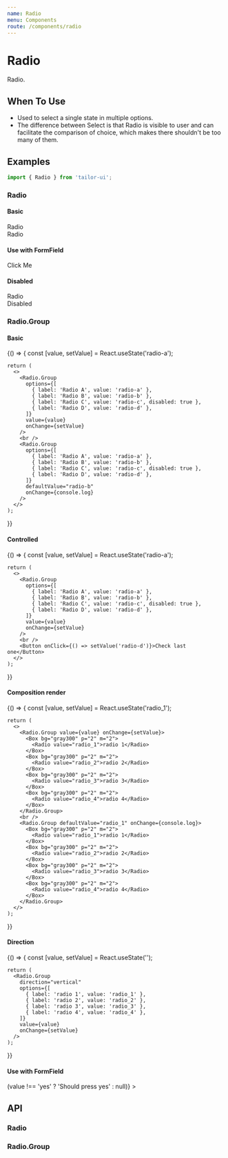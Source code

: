 ```yaml
---
name: Radio
menu: Components
route: /components/radio
---
```



# Radio

Radio.

## When To Use

- Used to select a single state in multiple options.
- The difference between Select is that Radio is visible to user and can facilitate the comparison of choice, which makes there shouldn't be too many of them.

## Examples

```js
import { Radio } from 'tailor-ui';
```

### Radio

#### Basic

<Playground>
  <Radio>Radio</Radio>
  <br />
  <Radio defaultChecked>Radio</Radio>
</Playground>

#### Use with FormField

<Playground>
  <FormField
    required
    label="Checked Required"
    validator={boolean()
      .oneOf([true])
      .required()}
  >
    <Radio>Click Me</Radio>
  </FormField>
</Playground>

#### Disabled

<Playground>
  <Radio checked disabled>
    Radio
  </Radio>
  <br />
  <Radio disabled>Disabled</Radio>
</Playground>

### Radio.Group

#### Basic

<Playground>
  {() => {
    const [value, setValue] = React.useState('radio-a');

    return (
      <>
        <Radio.Group
          options={[
            { label: 'Radio A', value: 'radio-a' },
            { label: 'Radio B', value: 'radio-b' },
            { label: 'Radio C', value: 'radio-c', disabled: true },
            { label: 'Radio D', value: 'radio-d' },
          ]}
          value={value}
          onChange={setValue}
        />
        <br />
        <Radio.Group
          options={[
            { label: 'Radio A', value: 'radio-a' },
            { label: 'Radio B', value: 'radio-b' },
            { label: 'Radio C', value: 'radio-c', disabled: true },
            { label: 'Radio D', value: 'radio-d' },
          ]}
          defaultValue="radio-b"
          onChange={console.log}
        />
      </>
    );

}}

</Playground>

#### Controlled

<Playground>
  {() => {
    const [value, setValue] = React.useState('radio-a');

    return (
      <>
        <Radio.Group
          options={[
            { label: 'Radio A', value: 'radio-a' },
            { label: 'Radio B', value: 'radio-b' },
            { label: 'Radio C', value: 'radio-c', disabled: true },
            { label: 'Radio D', value: 'radio-d' },
          ]}
          value={value}
          onChange={setValue}
        />
        <br />
        <Button onClick={() => setValue('radio-d')}>Check last one</Button>
      </>
    );

}}

</Playground>

#### Composition render

<Playground>
  {() => {
    const [value, setValue] = React.useState('radio_1');

    return (
      <>
        <Radio.Group value={value} onChange={setValue}>
          <Box bg="gray300" p="2" m="2">
            <Radio value="radio_1">radio 1</Radio>
          </Box>
          <Box bg="gray300" p="2" m="2">
            <Radio value="radio_2">radio 2</Radio>
          </Box>
          <Box bg="gray300" p="2" m="2">
            <Radio value="radio_3">radio 3</Radio>
          </Box>
          <Box bg="gray300" p="2" m="2">
            <Radio value="radio_4">radio 4</Radio>
          </Box>
        </Radio.Group>
        <br />
        <Radio.Group defaultValue="radio_1" onChange={console.log}>
          <Box bg="gray300" p="2" m="2">
            <Radio value="radio_1">radio 1</Radio>
          </Box>
          <Box bg="gray300" p="2" m="2">
            <Radio value="radio_2">radio 2</Radio>
          </Box>
          <Box bg="gray300" p="2" m="2">
            <Radio value="radio_3">radio 3</Radio>
          </Box>
          <Box bg="gray300" p="2" m="2">
            <Radio value="radio_4">radio 4</Radio>
          </Box>
        </Radio.Group>
      </>
    );

}}

</Playground>

#### Direction

<Playground>
  {() => {
    const [value, setValue] = React.useState('');

    return (
      <Radio.Group
        direction="vertical"
        options={[
          { label: 'radio 1', value: 'radio_1' },
          { label: 'radio 2', value: 'radio_2' },
          { label: 'radio 3', value: 'radio_3' },
          { label: 'radio 4', value: 'radio_4' },
        ]}
        value={value}
        onChange={setValue}
      />
    );

}}

</Playground>

#### Use with FormField

<Playground>
  <FormField
    required
    label="Yes or No?"
    validator={value => (value !== 'yes' ? 'Should press yes' : null)}
  >
    <Radio.Group
      defaultValue="no"
      options={[{ label: 'Yes', value: 'yes' }, { label: 'No', value: 'no' }]}
    />
  </FormField>
</Playground>

## API

### Radio

<PropsTable of={Radio} />

### Radio.Group

<PropsTable of={Radio.Group} />
